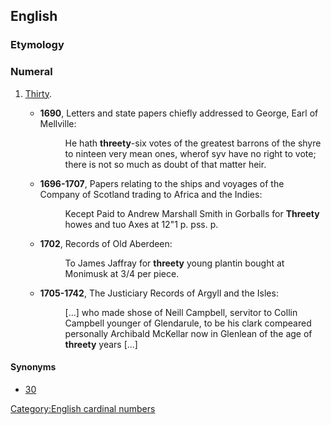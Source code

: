 ==English==

===Etymology===
{{rfe|lang=en}}

===Numeral===
{{head|en|numeral}}

# {{lb|en|UK|_|dialectal|chiefly|Scotland|obsolete|or|nonstandard}} [[thirty|Thirty]].
#* '''1690''', Letters and state papers chiefly addressed to George, Earl of Mellville:
#*: He hath '''threety'''-six votes of the greatest barrons of the shyre to ninteen very mean ones, wherof syv have no right to vote; there is not so much as doubt of that matter heir.
#* '''1696-1707''', Papers relating to the ships and voyages of the Company of Scotland trading to Africa and the Indies:
#*: Kecept Paid to Andrew Marshall Smith in Gorballs for '''Threety''' howes and tuo Axes at 12"1 p. pss. p.
#* '''1702''', Records of Old Aberdeen:
#*: To James Jaffray for '''threety''' young plantin bought at Monimusk at 3/4 per piece.
#* '''1705-1742''', The Justiciary Records of Argyll and the Isles:
#*: [...] who made shose of Neill Campbell, servitor to Collin Campbell younger of Glendarule, to be his clark compeared personally Archibald McKellar now in Glenlean of the age of '''threety''' years [...]

====Synonyms====
* [[30]]
[[Category:English cardinal numbers]]